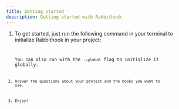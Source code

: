 ```yaml
---
title: Getting started
description: Getting started with Rabbithook
---
```



<Steps>

1. To get started, just run the following command in your terminal to initialize Rabbithook in your project:
   <Code lang="bash" code="npx rabbithook@latest init" frame="none" />

   You can also run with the `--global` flag to initialize it globally.
   <Code lang="bash" code="npx rabbithook@latest init --global" frame="none" />

2. Answer the questions about your project and the hooks you want to use.

3. Enjoy!
   <Code lang="bash" code="npx rabbithook@latest add hook" frame="none" />

</Steps>

